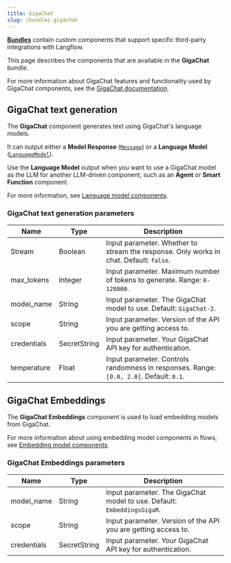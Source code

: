 ```yaml
---
title: GigaChat
slug: /bundles-gigachat
---
```



<Icon name="Blocks" aria-hidden="true" /> [**Bundles**](/components-bundle-components) contain custom components that support specific third-party integrations with Langflow.

This page describes the components that are available in the **GigaChat** bundle.

For more information about GigaChat features and functionality used by GigaChat components, see the [GigaChat documentation](https://developers.sber.ru/docs/en/gigachat/api/overview).

## GigaChat text generation

The **GigaChat** component generates text using GigaChat's language models.

It can output either a **Model Response** ([`Message`](/data-types#message)) or a **Language Model** ([`LanguageModel`](/data-types#languagemodel)).

Use the **Language Model** output when you want to use a GigaChat model as the LLM for another LLM-driven component, such as an **Agent** or **Smart Function** component.

For more information, see [Language model components](/components-models).

### GigaChat text generation parameters

<PartialParams />

| Name | Type | Description |
|------|------|-------------|
| Stream | Boolean | Input parameter. Whether to stream the response. Only works in chat. Default: `false`. |
| max_tokens | Integer | Input parameter. Maximum number of tokens to generate. Range: `0-128000`. |
| model_name | String | Input parameter. The GigaChat model to use. Default: `GigaChat-2`. |
| scope | String | Input parameter. Version of the API you are getting access to. |
| credentials | SecretString | Input parameter. Your GigaChat API key for authentication. |
| temperature | Float | Input parameter. Controls randomness in responses. Range: `[0.0, 2.0]`. Default: `0.1`. |

## GigaChat Embeddings

The **GigaChat Embeddings** component is used to load embedding models from GigaChat.

For more information about using embedding model components in flows, see [Embedding model components](/components-embedding-models).

### GigaChat Embeddings parameters

<PartialParams />

| Name | Type | Description |
|------|------|-------------|
| model_name | String | Input parameter. The GigaChat model to use. Default: `EmbeddingsGigaR`. |
| scope | String | Input parameter. Version of the API you are getting access to. |
| credentials | SecretString | Input parameter. Your GigaChat API key for authentication. |